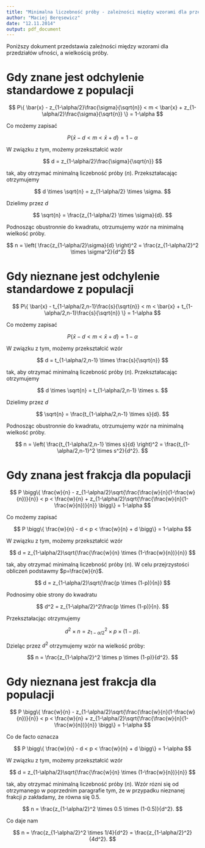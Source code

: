 ---
title: "Minimalna liczebność próby - zależności między wzorami dla przedziałów ufności"
author: "Maciej Beręsewicz"
date: "12.11.2014"
output: pdf_document
---

Poniższy dokument przedstawia zależności między wzorami dla przedziałów ufności, a wielkością próby.

# Gdy znane jest odchylenie standardowe z populacji

$$
P\{ \bar{x} - z_{1-\alpha/2}\frac{\sigma}{\sqrt{n}} < m <  \bar{x} + z_{1-\alpha/2}\frac{\sigma}{\sqrt{n}} \} = 1-\alpha
$$

Co możemy zapisać

$$
P\{ \bar{x} - d < m <  \bar{x} + d \} = 1-\alpha
$$

W związku z tym, możemy przekształcić wzór 

$$
d = z_{1-\alpha/2}\frac{\sigma}{\sqrt{n}}
$$

tak, aby otrzymać minimalną liczebność próby ($n$). Przekształacając otrzymujemy

$$
d \times \sqrt{n} = z_{1-\alpha/2} \times \sigma.
$$

Dzielimy przez $d$

$$
\sqrt{n} = \frac{z_{1-\alpha/2} \times \sigma}{d}.
$$

Podnosząc obustronnie do kwadratu, otrzumujemy wzór na minimalną wielkość próby.


$$
n = \left( \frac{z_{1-\alpha/2}\sigma}{d} \right)^2 = 
\frac{z_{1-\alpha/2}^2 \times \sigma^2}{d^2}
$$ 

# Gdy nieznane jest odchylenie standardowe z populacji

$$
P\{ \bar{x} - t_{1-\alpha/2,n-1}\frac{s}{\sqrt{n}} < m <  \bar{x} + t_{1-\alpha/2,n-1}\frac{s}{\sqrt{n}} \} = 1-\alpha
$$

Co możemy zapisać

$$
P\{ \bar{x} - d < m <  \bar{x} + d \} = 1-\alpha
$$

W związku z tym, możemy przekształcić wzór

$$
d = t_{1-\alpha/2,n-1} \times \frac{s}{\sqrt{n}}
$$

tak, aby otrzymać minimalną liczebność próby ($n$). Przekształacając otrzymujemy

$$
d \times \sqrt{n} = t_{1-\alpha/2,n-1} \times s.
$$ 

Dzielimy przez $d$

$$
\sqrt{n} = \frac{t_{1-\alpha/2,n-1} \times s}{d}.
$$ 

Podnosząc obustronnie do kwadratu, otrzumujemy wzór na minimalną wielkość próby.

$$
n = \left( \frac{t_{1-\alpha/2,n-1} \times s}{d} \right)^2 = 
\frac{t_{1-\alpha/2,n-1}^2 \times s^2}{d^2}.
$$ 

# Gdy znana jest frakcja dla populacji

$$
P \bigg\{ \frac{w}{n} - z_{1-\alpha/2}\sqrt{\frac{\frac{w}{n}(1-\frac{w}{n})}{n}} < p <  \frac{w}{n} + z_{1-\alpha/2}\sqrt{\frac{\frac{w}{n}(1-\frac{w}{n})}{n}}  \bigg\} = 1-\alpha
$$

Co możemy zapisać

$$
P \bigg\{ \frac{w}{n} - d < p <  \frac{w}{n} + d  \bigg\} = 1-\alpha
$$

W związku z tym, możemy przekształcić wzór

$$
d = z_{1-\alpha/2}\sqrt{\frac{\frac{w}{n} \times (1-\frac{w}{n})}{n}}
$$

tak, aby otrzymać minimalną liczebność próby ($n$). W celu przejrzystości obliczeń podstawmy $p=\frac{w}{n}$. 

$$
d = z_{1-\alpha/2}\sqrt{\frac{p \times (1-p)}{n}}
$$

Podnosimy obie strony do kwadratu

$$
d^2 = z_{1-\alpha/2}^2\frac{p \times (1-p)}{n}.
$$

Przekształacjąc otrzymujemy

$$
d^2 \times n = z_{1-\alpha/2}^2 \times p \times (1-p).
$$

Dzieląc przez $d^2$ otrzymujemy wzór na wielkość próby:

$$
n = \frac{z_{1-\alpha/2}^2 \times p \times (1-p)}{d^2}.
$$

# Gdy nieznana jest frakcja dla populacji


$$
P \bigg\{ \frac{w}{n} - z_{1-\alpha/2}\sqrt{\frac{\frac{w}{n}(1-\frac{w}{n})}{n}} < p <  \frac{w}{n} + z_{1-\alpha/2}\sqrt{\frac{\frac{w}{n}(1-\frac{w}{n})}{n}}  \bigg\} = 1-\alpha
$$

Co de facto oznacza

$$
P \bigg\{ \frac{w}{n} - d < p <  \frac{w}{n} + d  \bigg\} = 1-\alpha
$$

W związku z tym, możemy przekształcić wzór

$$
d = z_{1-\alpha/2}\sqrt{\frac{\frac{w}{n} \times (1-\frac{w}{n})}{n}}
$$

tak, aby otrzymać minimalną liczebność próby ($n$). Wzór rózni się od otrzymanego w poprzednim paragrafie tym, że w przypadku nieznanej frakcji $p$ zakładamy, że równa się 0.5.

$$
n = \frac{z_{1-\alpha/2}^2 \times 0.5 \times (1-0.5)}{d^2}.
$$

Co daje nam

$$
n = \frac{z_{1-\alpha/2}^2 \times 1/4}{d^2} = \frac{z_{1-\alpha/2}^2}{4d^2}.
$$




